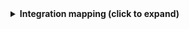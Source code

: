 <details>
<summary><b>Integration mapping (click to expand)</b></summary>

```yaml showLineNumbers
resources:
  - kind: release-deployment
    selector:
      query: 'true'
      includeRelease: true
    port:
      entity:
        mappings:
          identifier: .id | tostring
          title: .release.name + "-" + (.id | tostring) | gsub(" "; "")
          blueprint: '"azureDevopsReleaseDeployment"'
          properties:
            status: .deploymentStatus
            url: .url
            reason: .reason
            startedOn: .startedOn
            completedOn: .completedOn
            requestedBy: .requestedBy.displayName
            operationStatus: .operationStatus
            environment: .releaseEnvironment.name
          relations:
            release: .release.id | tostring
```

</details>

